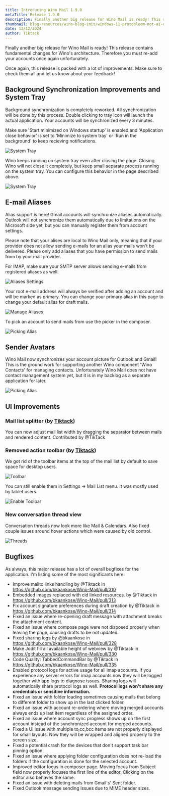 ```yaml
---
title: Introducing Wino Mail 1.9.0
metaTitle: Release 1.9.0
description: Finally another big release for Wino Mail is ready! This release contains fundamental changes for Wino's architecture. Therefore you must re-add your accounts once again unfortunately. Once again, this release is packed with a lot of improvements. Make sure to check them all and let us know about your feedback!
thumbnail: blog-resources/wino-blog-init/windows-11-protobloom-not-ai-upscaled-v0-63ej7xvcnw2e1.webp
date: 12/12/2024
author: Tiktack
---
```

Finally another big release for Wino Mail is ready! This release contains fundamental changes for Wino's architecture. Therefore you must re-add your accounts once again unfortunately.

Once again, this release is packed with a lot of improvements. Make sure to check them all and let us know about your feedback!

## Background Synchronization Improvements and System Tray

Background synchronization is completely reworked. All synchronization will be done by this process. Double clicking to tray icon will launch the actual application. Your accounts will be synchronized every 3 minutes.

Make sure 'Start minimized on Windows startup' is enabled and 'Application close behavior' is set to 'Minimize to system tray' or 'Run in the background' to keep recieving notifications. 

![System Tray](/blog-resources/release-1-9-0/backgroundsync2.png)

Wino keeps running on system tray even after closing the page. Closing Wino will not close it completely, but keep small separate process running on the system tray. You can configure this behavior in the page described above.

![System Tray](/blog-resources/release-1-9-0/backgroundsync1.png)

## E-mail Aliases 

Alias support is here! Gmail accounts will synchronize aliases automatically. Outlook will not synchronize them automatically due to limitations on the Microsoft side yet, but you can manually register them from account settings. 

Please note that your alises are local to Wino Mail only, meaning that if your provider does not allow sending e-mails for an alias your mails won't be delivered. Please only add aliases that you have permission to send mails from by your mail provider.

For IMAP, make sure your SMTP server allows sending e-mails from registered aliases as well.

![Aliases Settings](/blog-resources/release-1-9-0/alias1.png)

Your root e-mail address will always be verified after adding an account and will be marked as primary. You can change your primary alias in this page to change your default alias for draft mails.

![Manage Aliases](/blog-resources/release-1-9-0/alias2.png)

To pick an account to send mails from use the picker in the composer.

![Picking Alias](/blog-resources/release-1-9-0/alias3.png)

## Sender Avatars

Wino Mail now synchronizes your account picture for Outlook and Gmail! This is the ground work for supporting another Wino component 'Wino Contacts' for managing contacts. Unfortunately Wino Mail does not have contact management system yet, but it is in my backlog as a separate application for later.

![Picking Alias](/blog-resources/release-1-9-0/avatars1.png)

## UI Improvements

### Mail list splitter (by [Tiktack](https://github.com/Tiktack))

You can now adjust mail list width by dragging the separator between mails and rendered content. Contributed by @TikTack

### Removed action toolbar (by [Tiktack](https://github.com/Tiktack))

We got rid of the toolbar items at the top of the mail list by default to save space for desktop users. 

![Toolbar](/blog-resources/release-1-9-0/ui1.png)

You can still enable them in Settings -> Mail List menu. It was mostly used by tablet users.

![Enable Toolbar](/blog-resources/release-1-9-0/ui2.png)

### New conversation thread view

Conversation threads now look more like Mail & Calendars. Also fixed couple issues around hover actions which were caused by old control.

![Threads](/blog-resources/release-1-9-0/ui3.png)

## Bugfixes

As always, this major release has a lot of overall bugfixes for the application. I'm listing some of the most significants here:

* Improve mailto links handling by @Tiktack in https://github.com/bkaankose/Wino-Mail/pull/310
* Embedded images replaced with cid linked resources.  by @Tiktack in https://github.com/bkaankose/Wino-Mail/pull/313
* Fix account signature preferences during draft creation by @Tiktack in https://github.com/bkaankose/Wino-Mail/pull/314
* Fixed an issue where re-opening draft message with attachment breaks the attachment content.
* Fixed an issue where compose page were not disposed properly when leaving the page, causing drafts to be not updated.
* Fixed sharing logs by @bkaankose in https://github.com/bkaankose/Wino-Mail/pull/328
* Make Jodit fill all available height of webview by @Tiktack in https://github.com/bkaankose/Wino-Mail/pull/330
* Code Quality: TabbedCommandBar by @Tiktack in https://github.com/bkaankose/Wino-Mail/pull/335
* Enabled protocol logs for active usage for all imap accounts. If you experience any server errors for imap accounts now they will be logged together with app logs to diagnose issues. Sharing logs will automatically share protocol logs as well. **Protocol logs won't share any credentials or sensitive information.**
* Fixed an issue with folder loading sometimes causing mails that belong to different folder to show up in the last clicked folder.
* Fixed an issue with account re-ordering where moving merged accounts always ends up last item regardless of the assigned order.
* Fixed an issue where account sync progress shows up on the first account instead of the synchronized account for merged accounts.
* Fixed a UI issue with multiple to,cc,bcc items are not properly displayed for small layouts. Now they will be wrapped and aligned properly to the screen size.
* Fixed a potential crash for the devices that don't support task bar pinning option.
* Fixed an issue where applying folder configuration does not re-load the folders if the configuration is done for the selected account.
* Improved editor focus in composer page. Moving focus from Subject field now properly focuses the first line of the editor. Clicking on the editor also behaves the same.
* Fixed an issue with deleting mails from Gmail's' Sent folder.
* Fixed Outlook message sending issues due to MIME header sizes.
